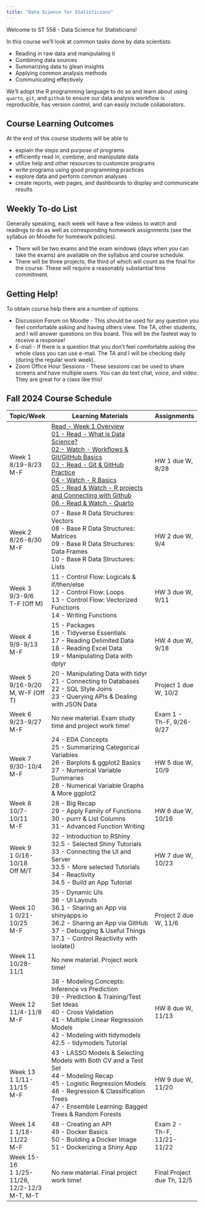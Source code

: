 ```yaml
---
title: "Data Science for Statisticians"
---
```


Welcome to ST 558 - Data Science for Statisticians!

In this course we'll look at common tasks done by data scientists:

-   Reading in raw data and manipulating it
-   Combining data sources
-   Summarizing data to glean insights
-   Applying common analysis methods
-   Communicating effectively

We'll adopt the R programming language to do so and learn about using `quarto`, `git`, and `github` to ensure our data analysis workflow is reproducible, has version control, and can easily include collaborators.

## Course Learning Outcomes

At the end of this course students will be able to

-   explain the steps and purpose of programs
-   efficiently read in, combine, and manipulate data
-   utilize help and other resources to customize programs
-   write programs using good programming practices
-   explore data and perform common analyses
-   create reports, web pages, and dashboards to display and communicate results

## Weekly To-do List

Generally speaking, each week will have a few videos to watch and readings to do as well as corresponding homework assignments (see the syllabus on Moodle for homework policies).

-   There will be two exams and the exam windows (days when you can take the exams) are available on the syllabus and course schedule.
-   There will be three projects, the third of which will count as the final for the course. These will require a reasonably substantial time commitment.

## Getting Help!

To obtain course help there are a number of options:

-   Discussion Forum on Moodle - This should be used for any question you feel comfortable asking and having others view. The TA, other students, and I will answer questions on this board. This will be the fastest way to receive a response!\
-   E-mail - If there is a question that you don't feel comfortable asking the whole class you can use e-mail. The TA and I will be checking daily (during the regular work week).
-   Zoom Office Hour Sessions - These sessions can be used to share screens and have multiple users. You can do text chat, voice, and video. They are great for a class like this!

## Fall 2024 Course Schedule

+--------------------------+---------------------------------------------------------------------------------------------------------------+----------------------------+
| Topic/Week               | Learning Materials                                                                                            | Assignments                |
+==========================+===============================================================================================================+============================+
| Week 1\                  | [Read - Week 1 Overview](Notes/00-Week1_Overview.html)\                                                       | HW 1 due W, 8/28           |
| 8/19-8/23\               | [01 - Read - What is Data Science?](Notes/01-What_is_Data_Science.html)\                                      |                            |
| M-F                      | [02 - Watch - Workflows & Git/GitHub Basics](Notes/02-Workflows_Git_GitHub_Basics_Landing.html)\              |                            |
|                          | [03 - Read - Git & GitHub Practice](Notes/03-Git_GitHub_Practice.html)\                                       |                            |
|                          | [04 - Watch - R Basics](Notes/04-R_Basics_Landing.html)\                                                      |                            |
|                          | [05 - Read & Watch - R projects and Connecting with Github](Notes/05-R_projects_Connecting_with_GitHub.html)\ |                            |
|                          | [06 - Read & Watch - Quarto](Notes/06-Quarto.html)                                                            |                            |
+--------------------------+---------------------------------------------------------------------------------------------------------------+----------------------------+
| Week 2\                  | 07 - Base R Data Structures: Vectors\                                                                         | HW 2 due W, 9/4            |
| 8/26-8/30\               | 08 - Base R Data Structures: Matrices\                                                                        |                            |
| M-F                      | 09 - Base R Data Structures: Data Frames\                                                                     |                            |
|                          | 10 - Base R Data Structures: Lists                                                                            |                            |
+--------------------------+---------------------------------------------------------------------------------------------------------------+----------------------------+
| Week 3\                  | 11 - Control Flow: Logicals & if/then/else\                                                                   | HW 3 due W, 9/11           |
| 9/3-9/6\                 | 12 - Control Flow: Loops\                                                                                     |                            |
| T-F (Off M)              | 13 - Control Flow: Vectorized Functions\                                                                      |                            |
|                          | 14 - Writing Functions                                                                                        |                            |
+--------------------------+---------------------------------------------------------------------------------------------------------------+----------------------------+
| Week 4\                  | 15 - Packages\                                                                                                | HW 4 due W, 9/18           |
| 9/9-9/13\                | 16 - Tidyverse Essentials\                                                                                    |                            |
| M-F                      | 17 - Reading Delimited Data\                                                                                  |                            |
|                          | 18 - Reading Excel Data\                                                                                      |                            |
|                          | 19 - Manipulating Data with dplyr                                                                             |                            |
+--------------------------+---------------------------------------------------------------------------------------------------------------+----------------------------+
| Week 5\                  | 20 - Manipulating Data with tidyr\                                                                            | Project 1 due W, 10/2      |
| 9/16-9/20\               | 21 - Connecting to Databases\                                                                                 |                            |
| M, W-F (Off T)           | 22 - SQL Style Joins\                                                                                         |                            |
|                          | 23 - Querying APIs & Dealing with JSON Data                                                                   |                            |
+--------------------------+---------------------------------------------------------------------------------------------------------------+----------------------------+
| Week 6\                  | No new material. Exam study time and project work time!                                                       | Exam 1 - Th-F, 9/26-9/27   |
| 9/23-9/27\               |                                                                                                               |                            |
| M-F                      |                                                                                                               |                            |
+--------------------------+---------------------------------------------------------------------------------------------------------------+----------------------------+
| Week 7\                  | 24 - EDA Concepts\                                                                                            | HW 5 due W, 10/9           |
| 9/30-10/4\               | 25 - Summarizing Categorical Variables\                                                                       |                            |
| M-F                      | 26 - Barplots & ggplot2 Basics\                                                                               |                            |
|                          | 27 - Numerical Variable Summaries\                                                                            |                            |
|                          | 28 - Numerical Variable Graphs & More ggplot2                                                                 |                            |
+--------------------------+---------------------------------------------------------------------------------------------------------------+----------------------------+
| Week 8\                  | 28 - Big Recap\                                                                                               | HW 6 due W, 10/16          |
| 10/7-10/11\              | 29 - Apply Family of Functions\                                                                               |                            |
| M-F                      | 30 - purrr & List Columns\                                                                                    |                            |
|                          | 31 - Advanced Function Writing                                                                                |                            |
+--------------------------+---------------------------------------------------------------------------------------------------------------+----------------------------+
| Week 9\                  | 32 - Introduction to RShiny\                                                                                  | HW 7 due W, 10/23          |
| 1 0/16-10/18\            | 32.5 - Selected Shiny Tutorials\                                                                              |                            |
| Off M/T                  | 33 - Connecting the UI and Server\                                                                            |                            |
|                          | 33.5 - More selected Tutorials\                                                                               |                            |
|                          | 34 - Reactivity\                                                                                              |                            |
|                          | 34.5 - Build an App Tutorial                                                                                  |                            |
+--------------------------+---------------------------------------------------------------------------------------------------------------+----------------------------+
| Week 10\                 | 35 - Dynamic UIs\                                                                                             | Project 2 due W, 11/6      |
| 1 0/21-10/25\            | 36 - UI Layouts\                                                                                              |                            |
| M-F                      | 36.1 - Sharing an App via shinyapps.io\                                                                       |                            |
|                          | 36.2 - Sharing an App via GitHub\                                                                             |                            |
|                          | 37 - Debugging & Useful Things\                                                                               |                            |
|                          | 37.1 - Control Reactivity with isolate()                                                                      |                            |
+--------------------------+---------------------------------------------------------------------------------------------------------------+----------------------------+
| Week 11\                 | No new material. Project work time!                                                                           |                            |
| 10/28-11/1               |                                                                                                               |                            |
+--------------------------+---------------------------------------------------------------------------------------------------------------+----------------------------+
| Week 12\                 | 38 - Modeling Concepts: Inference vs Prediction\                                                              | HW 8 due W, 11/13          |
| 11/4-11/8\               | 39 - Prediction & Training/Test Set Ideas\                                                                    |                            |
| M-F                      | 40 - Cross Validation\                                                                                        |                            |
|                          | 41 - Multiple Linear Regression Models\                                                                       |                            |
|                          | 42 - Modeling with tidymodels\                                                                                |                            |
|                          | 42.5 - tidymodels Tutorial                                                                                    |                            |
+--------------------------+---------------------------------------------------------------------------------------------------------------+----------------------------+
| Week 13\                 | 43 - LASSO Models & Selecting Models with Both CV and a Test Set\                                             | HW 9 due W, 11/20          |
| 1 1/11-11/15\            | 44 - Modeling Recap\                                                                                          |                            |
| M-F                      | 45 - Logistic Regression Models\                                                                              |                            |
|                          | 46 - Regression & Classification Trees\                                                                       |                            |
|                          | 47 - Ensemble Learning: Bagged Trees & Random Forests                                                         |                            |
+--------------------------+---------------------------------------------------------------------------------------------------------------+----------------------------+
| Week 14\                 | 48 - Creating an API\                                                                                         | Exam 2 - Th-F, 11/21-11/22 |
| 1 1/18-11/22\            | 49 - Docker Basics\                                                                                           |                            |
| M-F                      | 50 - Building a Docker Image\                                                                                 |                            |
|                          | 51 - Dockerizing a Shiny App                                                                                  |                            |
+--------------------------+---------------------------------------------------------------------------------------------------------------+----------------------------+
| Week 15-16\              | No new material. Final project work time!                                                                     | Final Project due Th, 12/5 |
| 1 1/25-11/26, 12/2-12/3\ |                                                                                                               |                            |
| M-T, M-T                 |                                                                                                               |                            |
+--------------------------+---------------------------------------------------------------------------------------------------------------+----------------------------+
